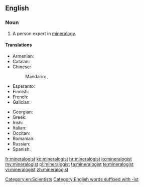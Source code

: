 ==English==

===Noun===
{{en-noun}}

# A person expert in [[mineralogy]].

====Translations====
{{trans-top|expert in mineralogy}}
* Armenian: {{t-|hy|հանքաբան|tr=hank’aban}}
* Catalan: {{t-|ca|mineralogista|m|f}}
* Chinese:
*: Mandarin: {{t-|cmn|礦物學家|sc=Hani}}, {{t-|cmn|矿物学家|tr=kuàngwùxuéjiā|sc=Hani}}
* Esperanto: {{t-|eo|mineralogo}}
* Finnish: {{t-|fi|geologi}}
* French: {{t+|fr|minéralogiste|m|f}}
* Galician: {{t-|gl|mineraloxista|m|f}}
{{trans-mid}}
* Georgian: {{t-|ka|მინერალოგი|tr=mineralogi|sc=Geor}}
* Greek: {{t+|el|ορυκτολόγος|c|tr=oryktológos}}
* Irish: {{t-|ga|mianreolaí|m}}
* Italian: {{t-|it|mineralogista|m|f}}
* Occitan: {{t-|oc|mineralogista|m|f}}
* Romanian: {{t+|ro|mineralog|m}}
* Russian: {{t+|ru|минералог|m|sc=Cyrl|tr=minerálog|alt=минера́лог}}
* Spanish: {{t-|es|mineralogista|m|f}}
{{trans-bottom}}

[[Category:en:Scientists]]
[[Category:English words suffixed with -ist]]

[[fr:mineralogist]]
[[ko:mineralogist]]
[[hr:mineralogist]]
[[io:mineralogist]]
[[my:mineralogist]]
[[pl:mineralogist]]
[[ta:mineralogist]]
[[te:mineralogist]]
[[vi:mineralogist]]
[[zh:mineralogist]]
